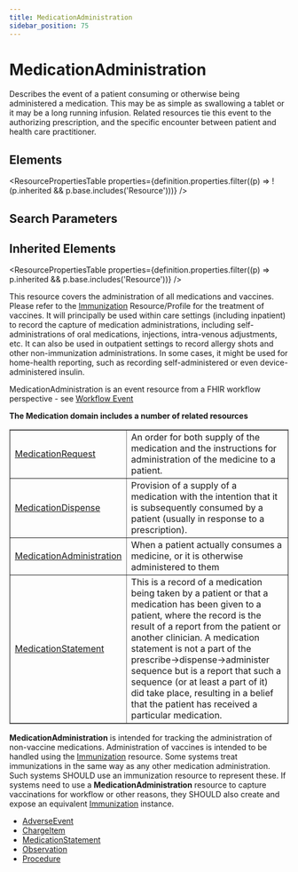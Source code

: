 ```yaml
---
title: MedicationAdministration
sidebar_position: 75
---
```



# MedicationAdministration

Describes the event of a patient consuming or otherwise being administered a medication. This may be as simple as swallowing a tablet or it may be a long running infusion. Related resources tie this event to the authorizing prescription, and the specific encounter between patient and health care practitioner.

<Tabs queryString="section">
  <TabItem value="schema" label="Schema" default>

## Elements

<ResourcePropertiesTable
  properties={definition.properties.filter((p) => !(p.inherited && p.base.includes('Resource')))}
/>

## Search Parameters

<SearchParamsTable searchParams={definition.searchParameters} />

## Inherited Elements

<ResourcePropertiesTable properties={definition.properties.filter((p) => p.inherited && p.base.includes('Resource'))} />

  </TabItem>
  <TabItem value="usage" label="Usage">
<div> <a name="scope"></a> <p> This resource covers the administration of all medications and vaccines.  Please refer to the <a href="/docs/api/fhir/resources/immunization">Immunization</a> Resource/Profile for the treatment of vaccines. It will principally be used within care settings (including inpatient) to record the capture of medication administrations, including self-administrations of oral medications, injections, intra-venous adjustments, etc.  It can also be used in outpatient settings to record allergy shots and other non-immunization administrations.  In some cases, it might be used for home-health reporting, such as recording self-administered or even device-administered insulin.  </p>     <p>MedicationAdministration is an event resource from a FHIR workflow perspective - see <a href="https://www.hl7.org/fhir/workflow.html#event"> Workflow Event </a>     </p> </div>
  </TabItem>
  <TabItem value="relationships" label="Relationships">
<div> <a name="bnr"></a> <p> <b>The <Link to="/docs/api/fhir/resources/medication">Medication</Link> domain includes a number of related resources</b> </p> <table border="1" cellpadding="1" cellspacing="2" frame="box">     <tbody><tr>         <td><a href="/docs/api/fhir/resources/medicationrequest">MedicationRequest</a></td>         <td>An order for both supply of the medication and the instructions for administration of the medicine to a patient.</td>     </tr>     <tr>         <td><a href="/docs/api/fhir/resources/medicationdispense">MedicationDispense</a></td>         <td>Provision of a supply of a medication with the intention that it is subsequently consumed by a patient (usually in response to a prescription).  </td>     </tr>     <tr>         <td><a href="/docs/api/fhir/resources/medicationadministration">MedicationAdministration</a></td>         <td>When a patient actually consumes a medicine, or it is otherwise administered to them</td>     </tr>     <tr>         <td><a href="/docs/api/fhir/resources/medicationstatement">MedicationStatement</a></td>         <td>This is a record of a medication being taken by a patient or that a medication has been given to a patient, where the record is the result of a report from the patient or another clinician.            A medication statement is not a part of the prescribe-&gt;dispense-&gt;administer sequence but is a report that such a sequence (or at least a part of it) did take place, resulting in a belief that the patient has received a particular medication.         </td>     </tr> </tbody></table> <p> <b>MedicationAdministration</b> is intended for tracking the administration of non-vaccine medications.  Administration of vaccines is intended to be handled using the <a href="/docs/api/fhir/resources/immunization">Immunization</a> resource.    Some systems treat immunizations in the same way as any other medication administration.  Such systems SHOULD use an immunization resource to represent these.  If systems need to use a <b>MedicationAdministration</b> resource to capture vaccinations for workflow or other reasons, they SHOULD also create and expose an equivalent <a href="/docs/api/fhir/resources/immunization">Immunization</a> instance. </p> </div>
  </TabItem>

  <TabItem value="referencedBy" label="Referenced By">
<ul><li><a href="/docs/api/fhir/resources/adverseevent">AdverseEvent</a></li>
<li><a href="/docs/api/fhir/resources/chargeitem">ChargeItem</a></li>
<li><a href="/docs/api/fhir/resources/medicationstatement">MedicationStatement</a></li>
<li><a href="/docs/api/fhir/resources/observation">Observation</a></li>
<li><a href="/docs/api/fhir/resources/procedure">Procedure</a></li></ul>
  </TabItem>
</Tabs>
